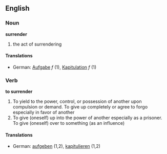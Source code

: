 ==English==
===Noun===
'''surrender'''
# the act of surrendering
====Translations====
*German: [[Aufgabe]] ''f'' (1), [[Kapitulation]] ''f'' (1)
===Verb===
'''to surrender'''
# To yield to the power, control, or possession of another upon compulsion or demand. To give up completely or agree to forgo especially in favor of another
# To give (oneself) up into the power of another especially as a prisoner. To give (oneself) over to something (as an influence)
====Translations====
*German: [[aufgeben]] (1,2), [[kapitulieren]] (1,2)